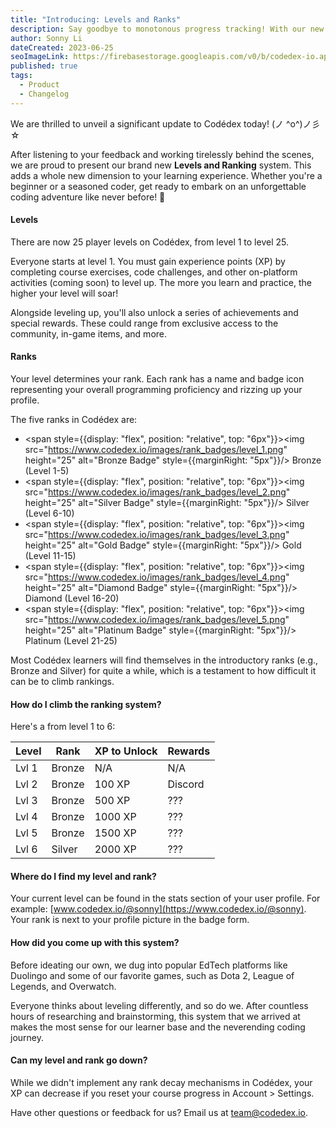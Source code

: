 ```yaml
---
title: "Introducing: Levels and Ranks"
description: Say goodbye to monotonous progress tracking! With our new Levels and Ranking system, we are taking learning to code to a whole new level (pun intended).
author: Sonny Li
dateCreated: 2023-06-25
seoImageLink: https://firebasestorage.googleapis.com/v0/b/codedex-io.appspot.com/o/blogs%2Flevels-and-ranks%2Fbanner.png?alt=media&token=f1f3540e-e7c7-4c5e-b356-14de14319c4d
published: true
tags:
  - Product
  - Changelog
---
```


We are thrilled to unveil a significant update to Codédex today! (ノ ^o^)ノ彡☆

After listening to your feedback and working tirelessly behind the scenes, we are proud to present our brand new **Levels and Ranking** system. This adds a whole new dimension to your learning experience. Whether you're a beginner or a seasoned coder, get ready to embark on an unforgettable coding adventure like never before! 🚀

#### Levels

There are now 25 player levels on Codédex, from level 1 to level 25. 

Everyone starts at level 1. You must gain experience points (XP) by completing course exercises, code challenges, and other on-platform activities (coming soon) to level up. The more you learn and practice, the higher your level will soar!

Alongside leveling up, you'll also unlock a series of achievements and special rewards. These could range from exclusive access to the community, in-game items, and more.

#### Ranks

Your level determines your rank. Each rank has a name and badge icon representing your overall programming proficiency and rizzing up your profile.

The five ranks in Codédex are:

- <span style={{display: "flex", position: "relative", top: "6px"}}><img src="https://www.codedex.io/images/rank_badges/level_1.png" height="25" alt="Bronze Badge" style={{marginRight: "5px"}}/> Bronze (Level 1-5)</span>
- <span style={{display: "flex", position: "relative", top: "6px"}}><img src="https://www.codedex.io/images/rank_badges/level_2.png" height="25" alt="Silver Badge" style={{marginRight: "5px"}}/> Silver (Level 6-10)</span>
- <span style={{display: "flex", position: "relative", top: "6px"}}><img src="https://www.codedex.io/images/rank_badges/level_3.png" height="25" alt="Gold Badge" style={{marginRight: "5px"}}/> Gold (Level 11-15)</span>
- <span style={{display: "flex", position: "relative", top: "6px"}}><img src="https://www.codedex.io/images/rank_badges/level_4.png" height="25" alt="Diamond Badge" style={{marginRight: "5px"}}/> Diamond (Level 16-20)</span>
- <span style={{display: "flex", position: "relative", top: "6px"}}><img src="https://www.codedex.io/images/rank_badges/level_5.png" height="25" alt="Platinum Badge" style={{marginRight: "5px"}}/> Platinum (Level 21-25)</span>

Most Codédex learners will find themselves in the introductory ranks (e.g., Bronze and Silver) for quite a while, which is a testament to how difficult it can be to climb rankings.

#### How do I climb the ranking system?

Here's a from level 1 to 6:

<CustomTable>
  <table>
    <thead>
      <tr>
        <th>Level</th>
        <th>Rank</th>
        <th>XP to Unlock</th>
        <th>Rewards</th>
      </tr>
    </thead>
    <tbody>
      <tr>
        <td>Lvl 1</td>
        <td>Bronze</td>
        <td>N/A</td>
        <td>N/A</td>
      </tr>
      <tr>
        <td>Lvl 2</td>
        <td>Bronze</td>
        <td>100 XP</td>
        <td>Discord</td>
      </tr>
      <tr>
        <td>Lvl 3</td>
        <td>Bronze</td>
        <td>500 XP</td>
        <td>???</td>
      </tr>
      <tr>
        <td>Lvl 4</td>
        <td>Bronze</td>
        <td>1000 XP</td>
        <td>???</td>
      </tr>
      <tr>
        <td>Lvl 5</td>
        <td>Bronze</td>
        <td>1500 XP</td>
        <td>???</td>
      </tr>
      <tr>
        <td>Lvl 6</td>
        <td>Silver</td>
        <td>2000 XP</td>
        <td>???</td>
      </tr>
    </tbody>
  </table>
</CustomTable>

#### Where do I find my level and rank?

Your current level can be found in the stats section of your user profile. For example: [www.codedex.io/@sonny](https://www.codedex.io/@sonny). Your rank is next to your profile picture in the badge form.

#### How did you come up with this system?

Before ideating our own, we dug into popular EdTech platforms like Duolingo and some of our favorite games, such as Dota 2, League of Legends, and Overwatch.

Everyone thinks about leveling differently, and so do we. After countless hours of researching and brainstorming, this system that we arrived at makes the most sense for our learner base and the neverending coding journey.

#### Can my level and rank go down?

While we didn't implement any rank decay mechanisms in Codédex, your XP can decrease if you reset your course progress in Account > Settings.

Have other questions or feedback for us? Email us at team@codedex.io.
